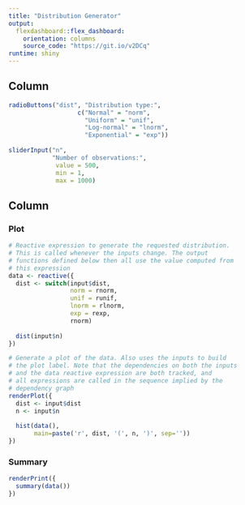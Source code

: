 ```yaml
---
title: "Distribution Generator"
output: 
  flexdashboard::flex_dashboard:
    orientation: columns
    source_code: "https://git.io/v2DCq"
runtime: shiny
---
```


Column {.sidebar}
-------------------------------------------------------------------------------

```r
radioButtons("dist", "Distribution type:",
                   c("Normal" = "norm",
                     "Uniform" = "unif",
                     "Log-normal" = "lnorm",
                     "Exponential" = "exp"))
      
sliderInput("n", 
            "Number of observations:", 
             value = 500,
             min = 1, 
             max = 1000)
```
                 
Column
-------------------------------------------------------------------------------

### Plot

```r
# Reactive expression to generate the requested distribution.
# This is called whenever the inputs change. The output
# functions defined below then all use the value computed from
# this expression
data <- reactive({
  dist <- switch(input$dist,
                 norm = rnorm,
                 unif = runif,
                 lnorm = rlnorm,
                 exp = rexp,
                 rnorm)
    
  dist(input$n)
})

# Generate a plot of the data. Also uses the inputs to build
# the plot label. Note that the dependencies on both the inputs
# and the data reactive expression are both tracked, and
# all expressions are called in the sequence implied by the
# dependency graph
renderPlot({
  dist <- input$dist
  n <- input$n
  
  hist(data(), 
       main=paste('r', dist, '(', n, ')', sep=''))
})
```

### Summary

```r
renderPrint({
  summary(data())
})
```


